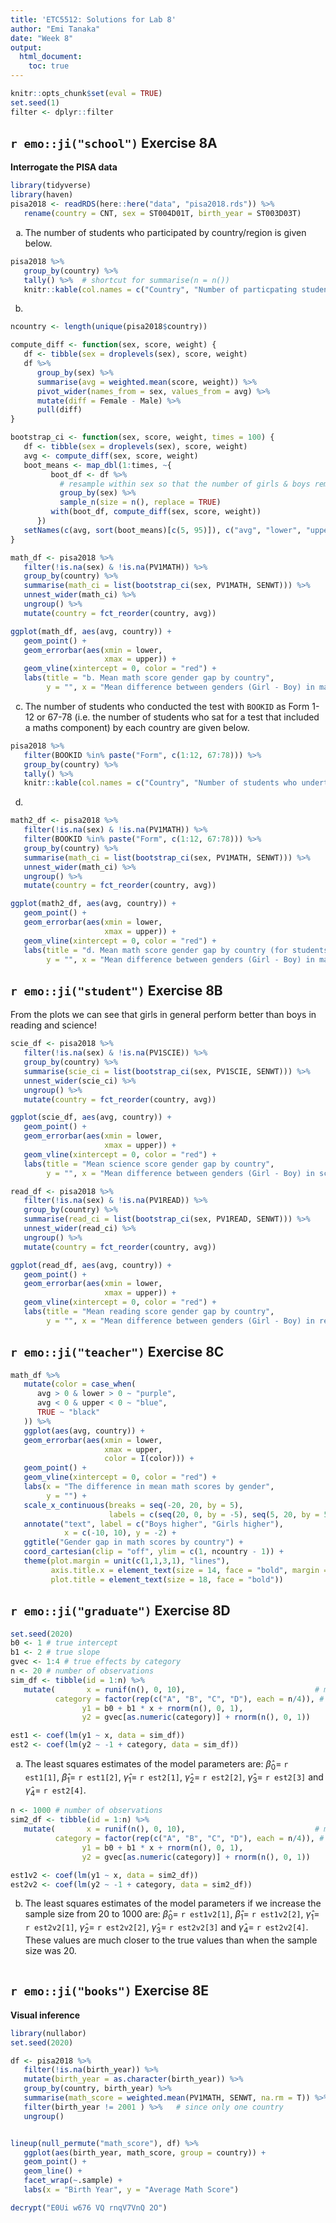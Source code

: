 ```yaml
---
title: 'ETC5512: Solutions for Lab 8'
author: "Emi Tanaka"
date: "Week 8"
output: 
  html_document:
    toc: true
---
```


```r
knitr::opts_chunk$set(eval = TRUE)
set.seed(1)
filter <- dplyr::filter
```



## `r emo::ji("school")` Exercise 8A

**Interrogate the PISA data**

```r
library(tidyverse)
library(haven)
pisa2018 <- readRDS(here::here("data", "pisa2018.rds")) %>% 
   rename(country = CNT, sex = ST004D01T, birth_year = ST003D03T)
```


(a) The number of students who participated by country/region is given below.

```r
pisa2018 %>% 
   group_by(country) %>% 
   tally() %>%  # shortcut for summarise(n = n())
   knitr::kable(col.names = c("Country", "Number of particpating students"))
```


(b)
```r
ncountry <- length(unique(pisa2018$country))

compute_diff <- function(sex, score, weight) {
   df <- tibble(sex = droplevels(sex), score, weight)
   df %>% 
      group_by(sex) %>% 
      summarise(avg = weighted.mean(score, weight)) %>% 
      pivot_wider(names_from = sex, values_from = avg) %>% 
      mutate(diff = Female - Male) %>% 
      pull(diff)
}

bootstrap_ci <- function(sex, score, weight, times = 100) {
   df <- tibble(sex = droplevels(sex), score, weight)
   avg <- compute_diff(sex, score, weight)
   boot_means <- map_dbl(1:times, ~{
         boot_df <- df %>%
           # resample within sex so that the number of girls & boys remain the same
           group_by(sex) %>% 
           sample_n(size = n(), replace = TRUE)
         with(boot_df, compute_diff(sex, score, weight))
      })
   setNames(c(avg, sort(boot_means)[c(5, 95)]), c("avg", "lower", "upper"))
}
```


```r
math_df <- pisa2018 %>% 
   filter(!is.na(sex) & !is.na(PV1MATH)) %>% 
   group_by(country) %>% 
   summarise(math_ci = list(bootstrap_ci(sex, PV1MATH, SENWT))) %>% 
   unnest_wider(math_ci) %>% 
   ungroup() %>% 
   mutate(country = fct_reorder(country, avg)) 

ggplot(math_df, aes(avg, country)) + 
   geom_point() + 
   geom_errorbar(aes(xmin = lower, 
                     xmax = upper)) +
   geom_vline(xintercept = 0, color = "red") + 
   labs(title = "b. Mean math score gender gap by country",
        y = "", x = "Mean difference between genders (Girl - Boy) in math score ")
```
(c) The number of students who conducted the test with `BOOKID` as Form 1-12 or 67-78 (i.e. the number of students who sat for a test that included a maths component) by each country are given below. 


```r
pisa2018 %>% 
   filter(BOOKID %in% paste("Form", c(1:12, 67:78))) %>% 
   group_by(country) %>% 
   tally() %>% 
   knitr::kable(col.names = c("Country", "Number of students who undertook the maths component"))
```


(d)

```r
math2_df <- pisa2018 %>% 
   filter(!is.na(sex) & !is.na(PV1MATH)) %>% 
   filter(BOOKID %in% paste("Form", c(1:12, 67:78))) %>% 
   group_by(country) %>% 
   summarise(math_ci = list(bootstrap_ci(sex, PV1MATH, SENWT))) %>% 
   unnest_wider(math_ci) %>% 
   ungroup() %>% 
   mutate(country = fct_reorder(country, avg)) 

ggplot(math2_df, aes(avg, country)) + 
   geom_point() +
   geom_errorbar(aes(xmin = lower, 
                     xmax = upper)) +
   geom_vline(xintercept = 0, color = "red") + 
   labs(title = "d. Mean math score gender gap by country (for students who took the maths test)",
        y = "", x = "Mean difference between genders (Girl - Boy) in math score")
```




## `r emo::ji("student")` Exercise 8B

From the plots we can see that girls in general perform better than boys in reading and science!

```r
scie_df <- pisa2018 %>% 
   filter(!is.na(sex) & !is.na(PV1SCIE)) %>% 
   group_by(country) %>% 
   summarise(scie_ci = list(bootstrap_ci(sex, PV1SCIE, SENWT))) %>% 
   unnest_wider(scie_ci) %>% 
   ungroup() %>% 
   mutate(country = fct_reorder(country, avg))
```

```r
ggplot(scie_df, aes(avg, country)) + 
   geom_point() + 
   geom_errorbar(aes(xmin = lower, 
                     xmax = upper)) +
   geom_vline(xintercept = 0, color = "red") + 
   labs(title = "Mean science score gender gap by country",
        y = "", x = "Mean difference between genders (Girl - Boy) in science score")
```


```r
read_df <- pisa2018 %>% 
   filter(!is.na(sex) & !is.na(PV1READ)) %>% 
   group_by(country) %>% 
   summarise(read_ci = list(bootstrap_ci(sex, PV1READ, SENWT))) %>% 
   unnest_wider(read_ci) %>% 
   ungroup() %>% 
   mutate(country = fct_reorder(country, avg))
```

```r
ggplot(read_df, aes(avg, country)) + 
   geom_point() + 
   geom_errorbar(aes(xmin = lower, 
                     xmax = upper)) +
   geom_vline(xintercept = 0, color = "red") + 
   labs(title = "Mean reading score gender gap by country",
        y = "", x = "Mean difference between genders (Girl - Boy) in reading score")
```


## `r emo::ji("teacher")` Exercise 8C

```r
math_df %>% 
   mutate(color = case_when(
      avg > 0 & lower > 0 ~ "purple",
      avg < 0 & upper < 0 ~ "blue",
      TRUE ~ "black"
   )) %>% 
   ggplot(aes(avg, country)) + 
   geom_errorbar(aes(xmin = lower, 
                     xmax = upper,
                     color = I(color))) + 
   geom_point() + 
   geom_vline(xintercept = 0, color = "red") + 
   labs(x = "The difference in mean math scores by gender",
        y = "") + 
   scale_x_continuous(breaks = seq(-20, 20, by = 5),
                      labels = c(seq(20, 0, by = -5), seq(5, 20, by = 5))) + 
   annotate("text", label = c("Boys higher", "Girls higher"), 
            x = c(-10, 10), y = -2) + 
   ggtitle("Gender gap in math scores by country") +
   coord_cartesian(clip = "off", ylim = c(1, ncountry - 1)) + 
   theme(plot.margin = unit(c(1,1,3,1), "lines"),
         axis.title.x = element_text(size = 14, face = "bold", margin = unit(c(3, 0, 0, 0), "lines")),
         plot.title = element_text(size = 18, face = "bold"))
```



## `r emo::ji("graduate")` Exercise 8D

```r
set.seed(2020) 
b0 <- 1 # true intercept
b1 <- 2 # true slope
gvec <- 1:4 # true effects by category
n <- 20 # number of observations
sim_df <- tibble(id = 1:n) %>% 
   mutate(       x = runif(n(), 0, 10),                             # making the continuous variable
          category = factor(rep(c("A", "B", "C", "D"), each = n/4)), # making the categorical variable
                y1 = b0 + b1 * x + rnorm(n(), 0, 1),                              # data 1
                y2 = gvec[as.numeric(category)] + rnorm(n(), 0, 1))    # data 2
```

```r
est1 <- coef(lm(y1 ~ x, data = sim_df))
est2 <- coef(lm(y2 ~ -1 + category, data = sim_df))
```


(a) The least squares estimates of the model parameters are: $\hat{\beta}_0 =$ `r est1[1]`, $\hat{\beta}_1 =$ `r est1[2]`, $\hat{\gamma}_1 =$ `r est2[1]`, $\hat{\gamma}_2 =$ `r est2[2]`, $\hat{\gamma}_3 =$ `r est2[3]` and $\hat{\gamma}_4 =$ `r est2[4]`. 


```r
n <- 1000 # number of observations
sim2_df <- tibble(id = 1:n) %>% 
   mutate(       x = runif(n(), 0, 10),                             # making the continuous variable
          category = factor(rep(c("A", "B", "C", "D"), each = n/4)), # making the categorical variable
                y1 = b0 + b1 * x + rnorm(n(), 0, 1),                              # data 1
                y2 = gvec[as.numeric(category)] + rnorm(n(), 0, 1))    # data 2

est1v2 <- coef(lm(y1 ~ x, data = sim2_df))
est2v2 <- coef(lm(y2 ~ -1 + category, data = sim2_df))
```


(b) The least squares estimates of the model parameters if we increase the sample size from 20 to 1000 are: $\hat{\beta}_0 =$ `r est1v2[1]`, $\hat{\beta}_1 =$ `r est1v2[2]`, $\hat{\gamma}_1 =$ `r est2v2[1]`, $\hat{\gamma}_2 =$ `r est2v2[2]`, $\hat{\gamma}_3 =$ `r est2v2[3]` and $\hat{\gamma}_4 =$ `r est2v2[4]`. These values are much closer to the true values than when the sample size was 20. 

```r
```





## `r emo::ji("books")` Exercise 8E


**Visual inference**

```r
library(nullabor)
set.seed(2020)

df <- pisa2018 %>% 
   filter(!is.na(birth_year)) %>% 
   mutate(birth_year = as.character(birth_year)) %>% 
   group_by(country, birth_year) %>% 
   summarise(math_score = weighted.mean(PV1MATH, SENWT, na.rm = T)) %>% 
   filter(birth_year != 2001 ) %>%   # since only one country
   ungroup()


lineup(null_permute("math_score"), df) %>% 
   ggplot(aes(birth_year, math_score, group = country)) + 
   geom_point() + 
   geom_line() + 
   facet_wrap(~.sample) + 
   labs(x = "Birth Year", y = "Average Math Score")
```


```r
decrypt("E0Ui w676 VQ rnqV7VnQ 2O")
```

